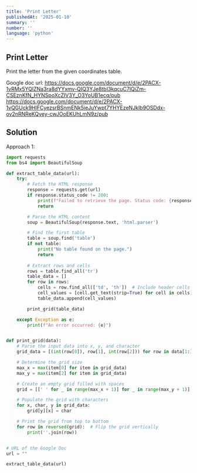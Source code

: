 ```yaml
---
title: 'Print Letter'
publishedAt: '2025-01-10'
summary: ''
number: ''
language: 'python'
---
```


## Print Letter
Print the letter from the given coordinates table.

Google doc url: 
https://docs.google.com/document/d/e/2PACX-1vRMx5YQlZNa3ra8dYYxmv-QIQ3YJe8tbI3kqcuC7lQiZm-CSEznKfN_HYNSpoXcZIV3Y_O3YoUB1ecq/pub
https://docs.google.com/document/d/e/2PACX-1vQGUck9HIFCyezsrBSnmENk5ieJuYwpt7YHYEzeNJkIb9OSDdx-ov2nRNReKQyey-cwJOoEKUhLmN9z/pub
 
## Solution
Approach 1:
````Python
import requests
from bs4 import BeautifulSoup

def extract_table_data(url):
    try:
        # Fetch the HTML response
        response = requests.get(url)
        if response.status_code != 200:
            print(f"Failed to retrieve the page. Status code: {response.status_code}")
            return

        # Parse the HTML content
        soup = BeautifulSoup(response.text, 'html.parser')

        # Find the first table
        table = soup.find('table')
        if not table:
            print("No table found on the page.")
            return
        
        # Extract rows and cells
        rows = table.find_all('tr')
        table_data = []
        for row in rows:
            cells = row.find_all(['td', 'th'])  # Include header cells if needed
            cell_values = [cell.get_text(strip=True) for cell in cells]
            table_data.append(cell_values)

        print_grid(table_data)

    except Exception as e:
        print(f"An error occurred: {e}")


def print_grid(data):
    # Parse the input data into x, y, and character
    grid_data = [(int(row[0]), row[1], int(row[2])) for row in data[1:]]

    # Determine the grid size
    max_x = max(item[0] for item in grid_data)
    max_y = max(item[2] for item in grid_data)

    # Create an empty grid filled with spaces
    grid = [[' ' for _ in range(max_x + 1)] for _ in range(max_y + 1)]

    # Populate the grid with characters
    for x, char, y in grid_data:
        grid[y][x] = char

    # Print the grid from top to bottom
    for row in reversed(grid):  # Flip the grid vertically
        print(''.join(row))


# URL of the Google Doc
url = ""

extract_table_data(url)

````